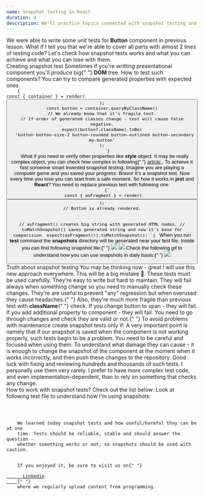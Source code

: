 ```yaml
---
name: Snapshot testing in React
duration: 4
description: We'll practice topics connected with snapshot testing and we'll understand the use cases for snapshots.
---
```


<Prelude>
  <M>
    We were able to write some unit tests for <B>Button</B> component in
    previous lesson. What if I tell you that we're able to cover all parts with
    almost 2 lines of testing code? Let's check how snapshot tests works and
    what you can achieve and what you can lose with them.
  </M>
</Prelude>

<Section>
  <XL>Creating snapshot test</XL>
  <M>
    Sometimes if you're writting presentational component you'll produce big{" "}
    <B>DOM</B> tree. How to test such components? You can try to compare
    generated properties with expected ones.
  </M>
  <Code mode="static" lang="tsx">
    {`
const { container } = render(<Button />);
const button = container.queryByClassName()
// We already know that it's fragile test.
// If order of generated classes change - test will cause false negative.
expect(button?.className).toBe(
  'button button-size-2 button-rounded button-outlined button-secondary my-button'
);
    `}
  </Code>
  <M>
    What if you need to verify other properties like <B>style</B> object. It may
    be really complex object, you can check how complex in following{" "}
    <A
      href="https://greenonsoftware.com/articles/practice/react-timeline-component/"
      outside
    >
      article
    </A>
    . To achieve it fast someone smart invented snapshot testing.
  </M>
  <M>
    Imagine you are playing a computer game and you saved your progress. Bravo!
    It's a snapshot test. Now every time you lose you can start from a safe
    moment.
  </M>
  <M>
    So how it works in <B>jest</B> and <B>React</B>? You need to replace
    previous test with following one:
  </M>
  <Code mode="static" lang="tsx">
    {`
 const { asFragment } = render(<Button />);
// Button is already rendered.
 
// asFragment() creates big string with generated HTML nodes.
// toMatchSnapshot() saves generated string and now it's base for comparision.
expect(asFragment()).toMatchSnapshot();
    `}
  </Code>
  <M>
    When you run <B>test</B> command the <B>__snapshots__</B> directory will be
    generated near your test file. Inside you can find following snapshot
    file:{" "}
  </M>
  <Image
    rolled
    src="https://raw.githubusercontent.com/polubis/Snippets/main/folders.jpg"
    description="Generated folder and file"
  />
  <Image
    rolled
    src="https://raw.githubusercontent.com/polubis/Snippets/main/document.jpg"
    description="That's your snapshot"
  />
  <M>
    Check the following gif to understand how you can use snapshots in daily
    basis:{" "}
  </M>
  <Image
    rolled src="https://raw.githubusercontent.com/polubis/Snippets/main/demo-snapshot.gif" />
</Section>

<Section>
  <XL>Truth about snapshot testing</XL>
  <M>
    You may be thinking now - great I will use this new approach everywhere.
    This will be a big mistake 🚀. These tests must be used carefully. They're
    easy to write but hard to maintain. They will fail always when something
    change so you need to manually check these changes. They're are useful to
    prevent "any" regression but when overused they cause headaches.{" "}
  </M>
  <M>
    Also, they're much more fragile than previous test with <B>className</B>{" "}
    check. If you change button to span - they will fail. If you add additional
    property to component - they will fail. You need to go through changes and
    check they are valid or not.{" "}
  </M>
  <M>To avoid problems with maintenance create snapshot tests only if: </M>
  <List items="You're sure that something is working correctly,You don't have time for better tests,You're testing complex HTML properties generation,Component is pure presentational" />
  <M>
    A very important point is namely that if our snapshot is saved when the
    component is not working properly, such tests begin to be a problem. You
    need to be careful and focused when using them.
  </M>
  <M>
    To understand what damage they can cause - it is enough to change the
    snapshot of the component at the moment when it works incorrectly, and then
    push these changes to the repository. Good luck with fixing and reviewing
    hundreds and thousands of such tests.
  </M>
  <Hint hasBg>
    I personally use them very rarely. I prefer to have more complex test code,
    and even implementation-dependent, than to rely on something that checks any
    change.
  </Hint>
</Section>

<Section>
  <XL>How to work with snapshot tests?</XL>
  <M>Check out the list below: </M>
  <List items="Create a component and make sure manually that it works correctly,Create snapshot test to prevent regression,If you will have some time - jump to tests and write concrete ones,You can remove or leave snapshot test as it is (maybe it still covers uncovered paths) - u2y" />
  <M>Look at following test file to understand how I'm using snapshots:</M>
  <Code
    mode="dynamic"
    lang="tsx"
    linesCount={49}
    src="https://raw.githubusercontent.com/polubis/Snippets/main/snapshot-end.test.tsx"
  />
</Section>

<Summary>
  <M>
    We learned today snapshot tests and how useful/harmful they can be at one
    time. Tests should be reliable, stable and should answer the question -
    whether something works or not, so snapshots should be used with caution.
  </M>
  <M>
    If you enjoyed it, be sure to visit us on{" "}
    <A href="https://www.linkedin.com/in/adrian-po%C5%82ubi%C5%84ski-281ab2172/" outside>
      Linkedin
    </A>{" "}
    where we regularly upload content from programming.
  </M>
</Summary>
